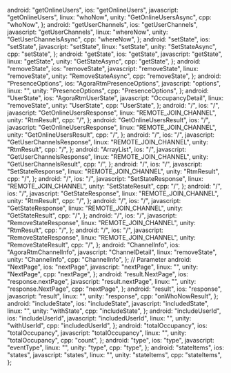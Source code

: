   android: "getOnlineUsers",
  ios: "getOnlineUsers",
  javascript: "getOnlineUsers",
  linux: "whoNow",
  unity: "GetOnlineUsersAsync",
  cpp: "whoNow",
};
  android: "getUserChannels​",
  ios: "getUserChannels​",
  javascript: "getUserChannels​",
  linux: "whereNow",
  unity: "GetUserChannelsAsync",
  cpp: "whereNow",
};
  android: "setState",
  ios: "setState",
  javascript: "setState",
  linux: "setState",
  unity: "SetStateAsync",
  cpp: "setState",
};
  android: "getState",
  ios: "getState",
  javascript: "getState",
  linux: "getState",
  unity: "GetStateAsync",
  cpp: "getState",
};
  android: "removeState",
  ios: "removeState",
  javascript: "removeState",
  linux: "removeState",
  unity: "RemoveStateAsync",
  cpp: "removeState",
};
  android: "PresenceOptions",
  ios: "AgoraRtmPresenceOptions",
  javascript: "options",
  linux: "",
  unity: "PresenceOptions",
  cpp: "PresenceOptions",
};
  android: "UserState",
  ios: "AgoraRtmUserState",
  javascript: "OccupancyDetail",
  linux: "removeState",
  unity: "UserState",
  cpp: "UserState",
};
  android: "/",
  ios: "/",
  javascript: "GetOnlineUsersResponse",
  linux: "REMOTE_JOIN_CHANNEL",
  unity: "RtmResult<GetOnlineUsersResult>",
  cpp: "/",
};
  android: "GetOnlineUsersResult",
  ios: "/",
  javascript: "GetOnlineUsersResponse",
  linux: "REMOTE_JOIN_CHANNEL",
  unity: "GetOnlineUsersResult",
  cpp: "/",
};
  android: "/",
  ios: "/",
  javascript: "GetUserChannelsResponse",
  linux: "REMOTE_JOIN_CHANNEL",
  unity: "RtmResult<GetUserChannelsResult>",
  cpp: "/",
};
  android: "ArrayList<ChannelInfo>",
  ios: "/",
  javascript: "GetUserChannelsResponse",
  linux: "REMOTE_JOIN_CHANNEL",
  unity: "GetUserChannelsResult",
  cpp: "/",
};
  android: "/",
  ios: "/",
  javascript: "SetStateResponse",
  linux: "REMOTE_JOIN_CHANNEL",
  unity: "RtmResult<SetStateResult>",
  cpp: "/",
};
  android: "/",
  ios: "/",
  javascript: "SetStateResponse",
  linux: "REMOTE_JOIN_CHANNEL",
  unity: "SetStateResult",
  cpp: "/",
};
  android: "/",
  ios: "/",
  javascript: "GetStateResponse",
  linux: "REMOTE_JOIN_CHANNEL",
  unity: "RtmResult<GetStateResult>",
  cpp: "/",
};
  android: "/",
  ios: "/",
  javascript: "GetStateResponse",
  linux: "REMOTE_JOIN_CHANNEL",
  unity: "GetStateResult",
  cpp: "/",
};
  android: "/",
  ios: "/",
  javascript: "RemoveStateResponse",
  linux: "REMOTE_JOIN_CHANNEL",
  unity: "RtmResult<RemoveStateResult>",
  cpp: "/",
};
  android: "/",
  ios: "/",
  javascript: "RemoveStateResponse",
  linux: "REMOTE_JOIN_CHANNEL",
  unity: "RemoveStateResult",
  cpp: "/",
};
  android: "ChannelInfo",
  ios: "AgoraRtmChannelInfo",
  javascript: "ChannelDetail",
  linux: "removeState",
  unity: "ChannelInfo",
  cpp: "ChannelInfo",
};
// Parameter
  android: "NextPage",
  ios: "nextPage",
  javascript: "nextPage",
  linux: "",
  unity: "NextPage",
  cpp: "nextPage",
};
  android: "result.NextPage",
  ios: "response.nextPage",
  javascript: "result.nextPage",
  linux: "",
  unity: "response.NextPage",
  cpp: "nextPage",
};
  android: "result",
  ios: "response",
  javascript: "result",
  linux: "",
  unity: "response",
  cpp: "onWhoNowResult",
};
  android: "includeState",
  ios: "includeState",
  javascript: "includedState",
  linux: "",
  unity: "withState",
  cpp: "includeState",
};
  android: "includeUserId",
  ios: "includeUserId",
  javascript: "includedUserId",
  linux: "",
  unity: "withUserId",
  cpp: "includedUserId",
};
  android: "totalOccupancy",
  ios: "totalOccupancy",
  javascript: "totalOccupancy",
  linux: "",
  unity: "totalOccupancy",
  cpp: "count",
};
  android: "type",
  ios: "type",
  javascript: "eventType",
  linux: "",
  unity: "type",
  cpp: "type",
};
  android: "stateItems",
  ios: "states",
  javascript: "states",
  linux: "",
  unity: "stateItems",
  cpp: "stateItems",
};